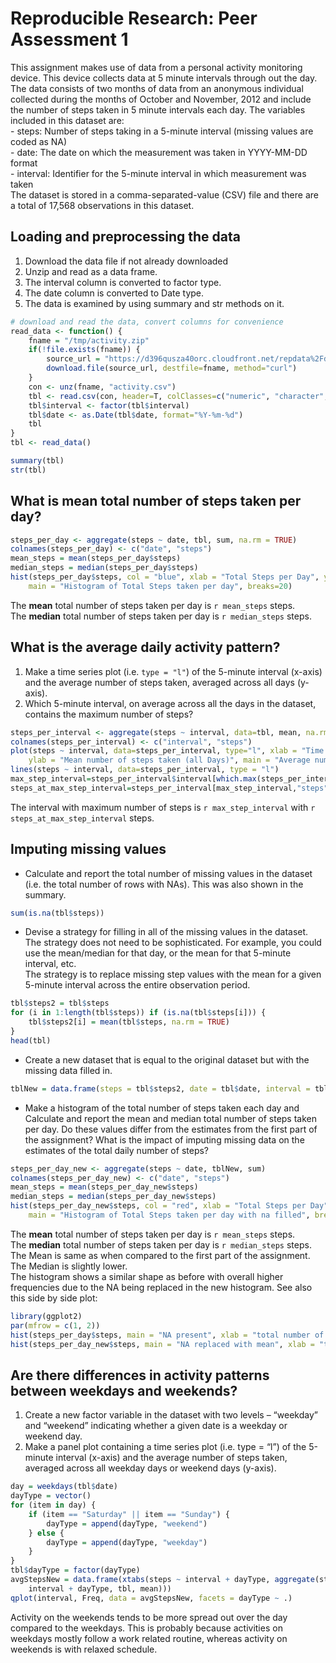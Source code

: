 # Reproducible Research: Peer Assessment 1

This assignment makes use of data from a personal activity monitoring device. This device collects data at 5 minute intervals through out the day. The data consists of two months of data from an anonymous individual collected during the months of October and November, 2012 and include the number of steps taken in 5 minute intervals each day. The variables included in this dataset are:  
-    steps: Number of steps taking in a 5-minute interval (missing values are coded as NA)  
-    date: The date on which the measurement was taken in YYYY-MM-DD format  
-    interval: Identifier for the 5-minute interval in which measurement was taken  
The dataset is stored in a comma-separated-value (CSV) file and there are a total of 17,568 observations in this dataset.

## Loading and preprocessing the data

1. Download the data file if not already downloaded
2. Unzip and read as a data frame.
3. The interval column is converted to factor type.
4. The date column is converted to Date type.
5. The data is examined by using summary and str methods on it.

```r
# download and read the data, convert columns for convenience
read_data <- function() {
    fname = "/tmp/activity.zip"
    if(!file.exists(fname)) {
        source_url = "https://d396qusza40orc.cloudfront.net/repdata%2Fdata%2Factivity.zip"
        download.file(source_url, destfile=fname, method="curl")
    }
    con <- unz(fname, "activity.csv")
    tbl <- read.csv(con, header=T, colClasses=c("numeric", "character", "numeric"))
    tbl$interval <- factor(tbl$interval)
    tbl$date <- as.Date(tbl$date, format="%Y-%m-%d")
    tbl
}
tbl <- read_data()
```

```r
summary(tbl)
str(tbl)
```

## What is mean total number of steps taken per day?
```r
steps_per_day <- aggregate(steps ~ date, tbl, sum, na.rm = TRUE)
colnames(steps_per_day) <- c("date", "steps")
mean_steps = mean(steps_per_day$steps)
median_steps = median(steps_per_day$steps)
hist(steps_per_day$steps, col = "blue", xlab = "Total Steps per Day", ylab = "Frequency", 
    main = "Histogram of Total Steps taken per day", breaks=20)
```
  
The **mean** total number of steps taken per day is `r mean_steps` steps.  
The **median** total number of steps taken per day is `r median_steps` steps.  

## What is the average daily activity pattern?
1. Make a time series plot (i.e. `type = "l"`) of the 5-minute
   interval (x-axis) and the average number of steps taken, averaged
   across all days (y-axis).
2. Which 5-minute interval, on average across all the days in the
   dataset, contains the maximum number of steps?

```r
steps_per_interval <- aggregate(steps ~ interval, data=tbl, mean, na.rm = TRUE)
colnames(steps_per_interval) <- c("interval", "steps")
plot(steps ~ interval, data=steps_per_interval, type="l", xlab = "Time Intervals (5-minute)", 
    ylab = "Mean number of steps taken (all Days)", main = "Average number of Steps Taken at different 5 minute Intervals")
lines(steps ~ interval, data=steps_per_interval, type = "l")
max_step_interval=steps_per_interval$interval[which.max(steps_per_interval$steps)]
steps_at_max_step_interval=steps_per_interval[max_step_interval,"steps"]
```  
The interval with maximum number of steps is `r max_step_interval`  with `r steps_at_max_step_interval` steps.

## Imputing missing values
- Calculate and report the total number of missing values in the dataset (i.e. the total number of rows with NAs). This was also shown in the summary.
```r
sum(is.na(tbl$steps))
```  
- Devise a strategy for filling in all of the missing values in the dataset. The strategy does not need to be sophisticated. For example, you could use the mean/median for that day, or the mean for that 5-minute interval, etc.  
The strategy is to replace missing step values with the mean for a given 5-minute interval across the entire observation period.
```r
tbl$steps2 = tbl$steps
for (i in 1:length(tbl$steps)) if (is.na(tbl$steps[i])) {
    tbl$steps2[i] = mean(tbl$steps, na.rm = TRUE)
}
head(tbl)
```
- Create a new dataset that is equal to the original dataset but with the missing data filled in.
```r
tblNew = data.frame(steps = tbl$steps2, date = tbl$date, interval = tbl$interval)
```
- Make a histogram of the total number of steps taken each day and Calculate and report the mean and median total number of steps taken per day. Do these values differ from the estimates from the first part of the assignment? What is the impact of imputing missing data on the estimates of the total daily number of steps?
```r
steps_per_day_new <- aggregate(steps ~ date, tblNew, sum)
colnames(steps_per_day_new) <- c("date", "steps")
mean_steps = mean(steps_per_day_new$steps)
median_steps = median(steps_per_day_new$steps)
hist(steps_per_day_new$steps, col = "red", xlab = "Total Steps per Day", ylab = "Frequency", 
    main = "Histogram of Total Steps taken per day with na filled", breaks=20)
```

The **mean** total number of steps taken per day is `r mean_steps` steps.  
The **median** total number of steps taken per day is `r median_steps` steps.  
The Mean is same as when compared to the first part of the assignment. The Median is slightly lower.  
The histogram shows a similar shape as before with overall higher frequencies due to the NA being replaced in the new histogram. See also this side by side plot:
```r
library(ggplot2)
par(mfrow = c(1, 2))
hist(steps_per_day$steps, main = "NA present", xlab = "total number of steps taken each day", breaks=20)
hist(steps_per_day_new$steps, main = "NA replaced with mean", xlab = "total number of steps taken each day", breaks=20)
```

## Are there differences in activity patterns between weekdays and weekends?
1. Create a new factor variable in the dataset with two levels – “weekday” and “weekend” indicating whether a given date is a weekday or weekend day.
2. Make a panel plot containing a time series plot (i.e. type = "l") of the 5-minute interval (x-axis) and the average number of steps taken, averaged across all weekday days or weekend days (y-axis).
```r
day = weekdays(tbl$date)
dayType = vector()
for (item in day) {
    if (item == "Saturday" || item == "Sunday") {
        dayType = append(dayType, "weekend")
    } else {
        dayType = append(dayType, "weekday")
    }
}
tbl$dayType = factor(dayType)
avgStepsNew = data.frame(xtabs(steps ~ interval + dayType, aggregate(steps ~ 
    interval + dayType, tbl, mean)))
qplot(interval, Freq, data = avgStepsNew, facets = dayType ~ .)
```

Activity on the weekends tends to be more spread out over the day compared to the weekdays. This is probably because activities on weekdays mostly follow a work related routine, whereas activity on weekends is with relaxed schedule.
